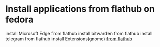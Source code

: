 # Install applications from flathub on fedora

install Microsoft Edge from flathub
install bitwarden from flathub
install telegram from flathub
install Extensions(gnome) [from flathub](https://flathub.org/apps/org.gnome.Extensions)